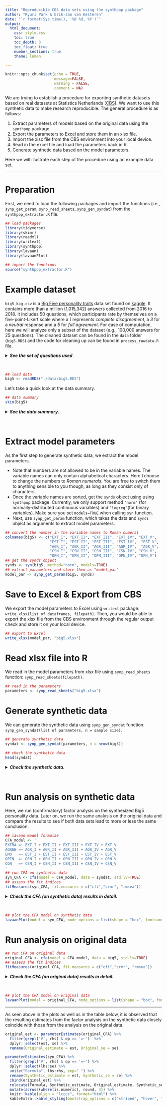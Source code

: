 ```yaml
---
title: "Reproducible CBS data sets using the synthpop package"
author: "Kyuri Park & Erik-Jan van Kesteren"
date: "`r format(Sys.time(), '%B %d, %Y')`"
output:
  html_document:
    css: style.css
    toc: true
    toc_depth: 3
    toc_float: true
    number_sections: true
    theme: lumen

---
```


```r
knitr::opts_chunk$set(echo = TRUE, 
                      message=FALSE, 
                      warning = FALSE, 
                      comment = NA)
```

<div class="head">
We are trying to establish a procedure for exporting synthetic datasets based on real datasets at Statistics Netherlands ([CBS](https://www.cbs.nl/en-gb)). We want to use this synthetic data to make research reproducible. The general procedure is as follows: 

1. Extract parameters of models based on the original data using the `synthpop` package.
2. Export the parameters to Excel and store them in an xlsx file.
3. Import the xlsx file from the CBS environment into your local device.
4. Read in the excel file and load the parameters back in R.
5. Generate synthetic data based on the model parameters.

Here we will illustrate each step of the procedure using an example data set.
</div>

<hr>

# Preparation

First, we need to load the following packages and import the functions (i.e., `synp_get_param`, `synp_read_sheets`, `synp_gen_syndat`) from the `synthpop_extractor.R` file. 

```r
## load packages
library(tidyverse)
library(skimr)
library(readxl)
library(writexl)
library(synthpop)
library(lavaan)
library(lavaanPlot)

## import the functions
source("synthpop_extractor.R")
```


# Example dataset
`big5_kag.csv` is a [Big Five personality traits](https://en.wikipedia.org/wiki/Big_Five_personality_traits) data set found on [kaggle](https://www.kaggle.com/datasets/tunguz/big-five-personality-test). It contains more than a million (1,015,342) answers collected from 2016 to 2018. 
It includes 50 questions, which participants rate by themselves on a five-point-Likert scale where a *1* represents *complete disagreement*, a *3* for a *neutral* response and a *5* for *full agreement*. For ease of computation, here we will analyze only a subset of the dataset (e.g., 100,000 answers for 25 questions). The cleaned dataset can be found in the `data` folder (`big5.RDS`) and the code for cleaning up can be found in `process_rawdata.R` file. 

<details>
  <summary>***See the set of questions used***.</summary>
  <br>
**EXT = Extraversion**

- EXT1 I am the life of the party.
- EXT2 I don’t talk a lot.
- EXT3 I feel comfortable around people.
- EXT4 I keep in the background.
- EXT5 I start conversations.

**EST = Emotional Stability**

- EST1 I get stressed out easily.
- EST2 I am relaxed most of the time.
- EST3 I worry about things.
- EST4 I seldom feel blue.
- EST5 I am easily disturbed.

**AGR = Agreeableness**

- AGR1 I feel little concern for others.
- AGR2 I am interested in people.
- AGR3 I insult people.
- AGR4 I sympathize with others’ feelings.
- AGR5 I am not interested in other people’s problems.

**CSN = Conscientiousness**

- CSN1 I am always prepared.
- CSN2 I leave my belongings around.
- CSN3 I pay attention to details.
- CSN4 I make a mess of things.
- CSN5 I get chores done right away.

**OPN = Openness to new experiences**

- OPN1 I have a rich vocabulary.
- OPN2 I have difficulty understanding abstract ideas.
- OPN3 I have a vivid imagination.
- OPN4 I am not interested in abstract ideas.
- OPN5 I have excellent ideas.

</details> 
<br>
```r
## load data
big5 <- readRDS("./data/big5.RDS")
```

Let's take a quick look at the data summary.

```r
## data summary
skim(big5)
```
<details>
  <summary>***See the data summary.***</summary>
```r
skim(big5)
```
</details> 
<br>


# Extract model parameters
As the first step to generate synthetic data, we extract the model parameters.

- Note that numbers are not allowed to be in the variable names. The variable names can only contain alphabetical characters.
Here I choose to change the numbers to *Roman numerals*. You are free to switch them to anything sensible to you though, as long as they consist only of characters.
- Once the variable names are sorted, get the `synds` object using using `synthpop` package. Currently, we only support method `"norm"` (for normally-distributed continuous variables) and `"logreg"`(for binary variables). Make sure you set `models=TRUE` when calling `syn` function.
- Next, use `synp_get_param` function, which takes the data and `synds` object as arguments to extract model parameters.

```r
## convert the number in the variable names to Roman numeral
colnames(big5) <- c("EXT_I", "EXT_II", "EXT_III", "EXT_IV", "EXT_V", 
                    "EST_I", "EST_II", "EST_III", "EST_IV",  "EST_V", 
                    "AGR_I", "AGR_II", "AGR_III", "AGR_IV",  "AGR_V", 
                    "CSN_I", "CSN_II", "CSN_III", "CSN_IV", "CSN_V", 
                    "OPN_I", "OPN_II", "OPN_III", "OPN_IV", "OPN_V")
## get the synds object
synds <- syn(big5, method="norm", models=TRUE)
## extract parameters and store them as "model_par"
model_par <- synp_get_param(big5, synds)
```


# Save to Excel & Export from CBS
We export the model parameters to Excel using `writexl` package: `write_xlsx(list of dataframes, filepath)`. Then, you would be able to export the xlsx file from the CBS environment through the regular output check and store it on your local device.

```r
## export to Excel
write_xlsx(model_par, "big5.xlsx")
```

# Read xlsx file into R
We read in the model parameters from xlsx file using `synp_read_sheets` function: `synp_read_sheets(filepath)`.
```r
## read in the parameters
parameters <- synp_read_sheets("big5.xlsx")
```

# Generate synthetic data
We can generate the synthetic data using `synp_gen_syndat` function: `synp_gen_syndat(list of parameters, n = sample size)`.
```r
## generate synthetic data
syndat <- synp_gen_syndat(parameters, n = nrow(big5))
```
```r
## check the synthetic data
head(syndat)
```
<details>
  <summary>***Check the synthetic data.***</summary>
```r
head(syndat)
```
</details>
<br>


# Run analysis on synthetic data
Here, we run (confirmatory) factor analysis on the synthesized Big5 personality data.
Later on, we run the same analysis on the original data and compare the results to see if both data sets lead to more or less the same conclusion.
```r
## lavaan model formulae
CFA_model <- '
EXTRA =~ EXT_I + EXT_II + EXT_III + EXT_IV + EXT_V 
AGREE =~ AGR_I + AGR_II + AGR_III + AGR_IV + AGR_V 
EMO   =~ EST_I + EST_II + EST_III + EST_IV + EST_V 
OPEN  =~ OPN_I + OPN_II + OPN_III + OPN_IV + OPN_V
CON   =~ CSN_I + CSN_II + CSN_III + CSN_IV + CSN_V 
'
## run CFA on synthetic data
syn_CFA <- cfa(model = CFA_model, data = syndat, std.lv=TRUE)
## assess the fit indices
fitMeasures(syn_CFA, fit.measures = c("cfi","srmr", "rmsea"))
```
<details>
  <summary>***Check the CFA (on synthetic data) results in detail.***</summary>
```r
summary(syn_CFA, fit.measures = TRUE, standardized = TRUE)
```
</details>
<br>

```r
## plot the CFA model on synthetic data
lavaanPlot(model = syn_CFA, node_options = list(shape = "box", fontname = "Helvetica"), edge_options = list(color = "grey"), coefs = TRUE, graph_options = list(layout = "circo"))

```

# Run analysis on original data
```r
## run CFA on original data
original_CFA <- cfa(model = CFA_model, data = big5, std.lv=TRUE)
## assess the fit indices
fitMeasures(original_CFA, fit.measures = c("cfi","srmr", "rmsea"))
```
<details>
  <summary>***Check the CFA (on original data) results in detail.***</summary>
```r
 summary(original_CFA, fit.measures = TRUE, standardized = TRUE)
```
</details>
<br>

```r
## plot the CFA model on original data
lavaanPlot(model = original_CFA, node_options = list(shape = "box", fontname = "Helvetica"), edge_options = list(color = "grey"), coefs = TRUE, graph_options = list(layout = "circo"))

```


<hr>
As seen above in the plots as well as in the table below, it is observed that the resulting estimates from the factor analysis on the synthetic data closely coincide with those from the analysis on the original data.


```r
original_est <- parameterEstimates(original_CFA) %>% 
  filter(grepl('V', rhs) & op == '=~')  %>% 
  dplyr::select(est, se) %>% 
  rename(Original_estimate = est, Original_se = se)

parameterEstimates(syn_CFA) %>% 
  filter(grepl('V', rhs) & op == '=~') %>% 
  dplyr::select(lhs:se) %>% 
  unite("Formula", lhs:rhs, sep=" ") %>% 
  rename(Synthetic_estimate = est, Synthetic_se = se) %>% 
  cbind(original_est) %>% 
  relocate(Formula, Synthetic_estimate, Original_estimate, Synthetic_se, Original_se) %>% 
  mutate(across(where(is.numeric), round, 3)) %>% 
  knitr::kable(align = "lcccc", format="html") %>% 
  kableExtra::kable_styling(bootstrap_options = c("striped", "hover", "condensed"))
```



